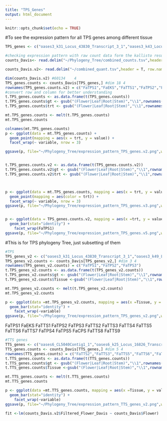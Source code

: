 ```yaml
---
title: "TPS_Genes"
output: html_document
---
```


```r
knitr::opts_chunk$set(echo = TRUE)
```

#To see the expression pattern for all TPS genes among different tissue

```r
TPS_genes <- c("oases3_k31_Locus_43830_Transcript_3_1","oases3_k43_Locus_5220_Transcript_5_1","oases3_k49_Locus_1839_Transcript_5_2","oases3_k49_Locus_2046_Transcript_4_1","oases3_k49_Locus_48413_Transcript_4_1","oases6_CL4567Contig1_3","oases6_CL5040Contig1_1","oases6_k25_Locus_16826_Transcript_4_1","oases6_k37_Locus_1803_Transcript_51_1","oases2_k31_Locus_1021_Transcript_15_1","oases6_k49_Locus_1643_Transcript_11_1","oases6_k49_Locus_26372_Transcript_1_1","oases6_k49_Locus_34185_Transcript_1_1","oases6_k49_Locus_56686_Transcript_2_1","TRINITY_DN40361_c0_g4_i2","TRINITY_DN26504_c0_g1_i1","oases3_CL17600Contig1_1","oases2_CL309Contig1_2") #length 18

#checking expression pattern with raw count data form the kallisto result, used the result of mapped each tissue back into assembled transcriptome
counts_Davis<- read.delim("~/Phylogeny_Tree/combined_counts.tsv",header = T, row.names = 1)

counts_Davis.v2<- read.delim("~/combined_quant.tsv",header = T, row.names = 1)

dim(counts_Davis.v2) #60134    4
TPS_genes.counts <- counts_Davis[TPS_genes,] #dim 18 4
rownames(TPS_genes.counts.v2) = c("FaTPS1","FaEKS","FaTTS1","FaTPS2","FaTPS3","rete","FaTTS2","FaTTS3","FaTTS4","FaTTS5","FaTTS6","FaTTS7","nne","FaTPS4","FaTPS5","FaCPS","FaTTS8","FaTTS9")
#convert row and column for better understanding
t.TPS_genes.counts <- as.data.frame(t(TPS_genes.counts))
t.TPS_genes.counts$gt <- gsub("(Flower|Leaf|Root|Stem)","\\1",rownames(t.TPS_genes.counts))
t.TPS_genes.counts$trt <- gsub("(Flower|Leaf|Root|Stem)","\\1",rownames(t.TPS_genes.counts))

mt.TPS_genes.counts <- melt(t.TPS_genes.counts)
mt.TPS_genes.counts 

colnames(mt.TPS_genes.counts)  
p <- ggplot(data = mt.TPS_genes.counts) + 
  geom_point(mapping = aes(x = trt, y = value)) + 
  facet_wrap(~ variable, nrow = 3)

ggsave(p, file="~/Phylogeny_Tree/expression_pattern_TPS_genes.v2.png",width=15,height=15)


t.TPS_genes.counts.v2 <- as.data.frame(t(TPS_genes.counts.v2))
t.TPS_genes.counts.v2$gt <- gsub("(Flower|Leaf|Root|Stem)","\\1",rownames(t.TPS_genes.counts.v2))
t.TPS_genes.counts.v2$trt <- gsub("(Flower|Leaf|Root|Stem)","\\1",rownames(t.TPS_genes.counts.v2))



p <- ggplot(data = mt.TPS_genes.counts, mapping = aes(x = trt, y = value)) + 
  geom_point(mapping = aes(color = trt)) + 
  facet_wrap(~ variable, nrow = 3)
ggsave(p, file="~/Phylogeny_Tree/expression_pattern_TPS_genes.v3.png",width=15,height=15)


p <- ggplot(data = TPS_genes.counts.v2, mapping = aes(x =trt, y = value, fill=trt)) + 
  geom_bar(stat="identity") + 
    facet_wrap(FaTPS1)
ggsave(p, file="~/Phylogeny_Tree/expression_pattern_TPS_genes.v5.png",width=10,height=8)


```

#This is for TPS phylogeny Tree, just subsetting of them

```r
#TPS
TPS_genes_v2 <- c("oases3_k31_Locus_43830_Transcript_3_1","oases3_k49_Locus_2046_Transcript_4_1","oases3_k49_Locus_48413_Transcript_4_1")
TPS_genes_v2.counts <- counts_Davis[TPS_genes_v2,] #dim 3 4
rownames(TPS_genes_v2.counts) = c("FaTPS1","FaTPS2","FaTPS3")
t.TPS_genes_v2.counts <- as.data.frame(t(TPS_genes_v2.counts))
t.TPS_genes_v2.counts$gt <- gsub("(Flower|Leaf|Root|Stem)","\\1",rownames(t.TPS_genes_v2.counts))
t.TPS_genes_v2.counts$Tissue <-gsub("(Flower|Leaf|Root|Stem)","\\1",rownames(t.TPS_genes_v2.counts))

mt.TPS_genes_v2.counts <- melt(t.TPS_genes_v2.counts)
mt.TPS_genes_v2.counts 

p <- ggplot(data =mt.TPS_genes_v2.counts, mapping = aes(x =Tissue, y = value, fill=Tissue)) + 
  geom_bar(stat="identity") + 
    facet_wrap(~variable)
ggsave(p, file="~/Phylogeny_Tree/expression_pattern_TPS_genes_v2.png",width=8,height=3)
```

FaTPS1	FaEKS	FaTTS1	FaTPS2	FaTPS3		FaTTS2	FaTTS3	FaTTS4	FaTTS5	FaTTS6	FaTTS7		FaTPS4	FaTPS5	FaCPS	FaTTS8	FaTTS9

```r
#TTS genes
TTS_genes <- c("oases6_CL5040Contig1_1","oases6_k25_Locus_16826_Transcript_4_1","oases2_k31_Locus_1021_Transcript_15_1","oases6_k49_Locus_1643_Transcript_11_1","oases2_CL309Contig1_2")
TTS_genes.counts <- counts_Davis[TTS_genes,] #dim 5 4
rownames(TTS_genes.counts) = c("FaTTS2","FaTTS3","FaTTS5","FaTTS6","FaTTS9")
t.TTS_genes.counts <- as.data.frame(t(TTS_genes.counts))
t.TTS_genes.counts$gt <- gsub("(Flower|Leaf|Root|Stem)","\\1",rownames(t.TTS_genes.counts))
t.TTS_genes.counts$Tissue <-gsub("(Flower|Leaf|Root|Stem)","\\1",rownames(t.TTS_genes.counts))

mt.TTS_genes.counts <- melt(t.TTS_genes.counts)
mt.TTS_genes.counts 

p <- ggplot(data =mt.TTS_genes.counts, mapping = aes(x =Tissue, y = value, fill=Tissue)) + 
  geom_bar(stat="identity") + 
    facet_wrap(~variable)
ggsave(p, file="~/Phylogeny_Tree/expression_pattern_TTS_genes_v2.png",width=8,height=4)
```

```r
fit <-lm(counts_Davis.v2$Filtered_Flower_Davis ~ counts_Davis$Flower)
```